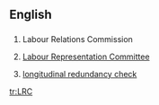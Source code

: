 ==English==

==={{initialism}}===
{{infl|en|initialism}}

# {{Ireland}} Labour Relations Commission
# {{UK}}  [[w:Labour Representation Committee|Labour Representation Committee]]
# [[w:longitudinal redundancy check|longitudinal redundancy check]]

[[tr:LRC]]